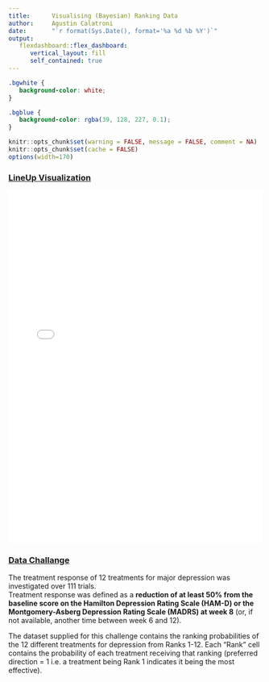 ---
title:      Visualising (Bayesian) Ranking Data
author:     Agustin Calatroni
date:       "`r format(Sys.Date(), format='%a %d %b %Y')`" 
output: 
   flexdashboard::flex_dashboard:
      vertical_layout: fill
      self_contained: true
---

```{=html}
<style>
element.style {
width: 1200px;
height: 1000px;
margin-top: 10px;
margin-bottom: 10px;
}
</style>
```

```{css, echo=FALSE}
.bgwhite {
   background-color: white;
}

.bgblue {
   background-color: rgba(39, 128, 227, 0.1);
}
```

```{r knitr-defaults}
knitr::opts_chunk$set(warning = FALSE, message = FALSE, comment = NA)
knitr::opts_chunk$set(cache = FALSE)
options(width=170)
```

### [LineUp Visualization](https://lineup.js.org/) {data-height=775}

<iframe src ="bayesian_ranking_lineup.html"
  style="border: none; width: 100%; height: 700px;"/>
</iframe>

### [Data Challange](https://github.com/VIS-SIG/Wonderful-Wednesdays/tree/master/data/2022/2022-07-13) {data-height=225 .bgblue}

The treatment response of 12 treatments for major depression was investigated over 111 trials.  
Treatment response was defined as a **reduction of at least 50% from the baseline score on the  Hamilton Depression Rating Scale (HAM-D) or the Montgomery-Asberg Depression Rating Scale (MADRS) at week 8** (or, if not available, another time between week 6 and 12).  

The dataset supplied for this challenge contains the ranking probabilities of the 12 different treatments for depression from Ranks 1-12. Each “Rank” cell contains the probability of each treatment receiving that ranking (preferred direction = 1 i.e. a treatment being Rank 1 indicates it being the most effective).

